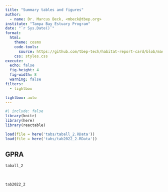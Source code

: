 ```yaml
---
title: "Summary tables and figures"
author: 
  - name: Dr. Marcus Beck, <mbeck@tbep.org>
institute: "Tampa Bay Estuary Program"
date: "`r Sys.Date()`"
format:
  html:
    theme: cosmo
    code-tools: 
      source: https://github.com/tbep-tech/habitat-report-card/blob/master/docs/summaries.qmd
    css: styles.css
execute:
  echo: false
  fig-height: 4
  fig-width: 8
  warning: false
filters:
  - lightbox

lightbox: auto
---
```

  
```r
#| include: false
library(knitr)
library(here)
library(reactable)

load(file = here('tabs/taball_2.RData'))
load(file = here('tabs/tab2022_2.RData'))
```

## GPRA

```r
taball_2
```
<br>
```r
tab2022_2
```


